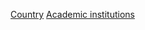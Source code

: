 {{Categories by country|nocat}}

[[Category:學術機構|Country]]
[[Category:各国教育组织|Academic institutions]]